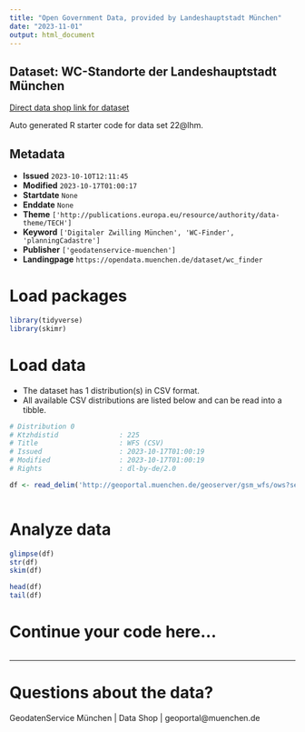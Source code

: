 ```yaml
---
title: "Open Government Data, provided by Landeshauptstadt München"
date: "2023-11-01"
output: html_document
---
```


## Dataset: WC-Standorte der Landeshauptstadt München

[Direct data shop link for dataset](https://opendata.muenchen.de/dataset/wc_finder)

Auto generated R starter code for data set 22@lhm.

## Metadata

- **Issued** `2023-10-10T12:11:45`
- **Modified** `2023-10-17T01:00:17`
- **Startdate** `None`
- **Enddate** `None`
- **Theme** `['http://publications.europa.eu/resource/authority/data-theme/TECH']`
- **Keyword** `['Digitaler Zwilling München', 'WC-Finder', 'planningCadastre']`
- **Publisher** `['geodatenservice-muenchen']`
- **Landingpage** `https://opendata.muenchen.de/dataset/wc_finder`


# Load packages

```r

library(tidyverse)
library(skimr)

```

# Load data

-   The dataset has 1 distribution(s) in CSV format.
-   All available CSV distributions are listed below and can be read into a tibble.

```r

# Distribution 0
# Ktzhdistid               : 225
# Title                    : WFS (CSV)
# Issued                   : 2023-10-17T01:00:19
# Modified                 : 2023-10-17T01:00:19
# Rights                   : dl-by-de/2.0

df <- read_delim('http://geoportal.muenchen.de/geoserver/gsm_wfs/ows?service=WFS&amp;version=1.1.0&amp;request=GetFeature&amp;typeName=gsm_wfs:wc_finder_opendata&amp;outputFormat=csv')



```

# Analyze data

```r

glimpse(df)
str(df)
skim(df)

head(df)
tail(df)

```

# Continue your code here...

```r

```

------------------------------------------------------------------------

# Questions about the data?

GeodatenService München | Data Shop | geoportal@muenchen.de
